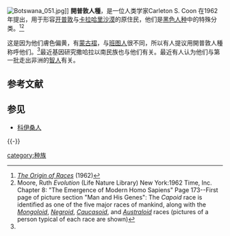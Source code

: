 [[File:Botswana_051.jpg|thumb]]]]
'''開普敦人種'''，是一位人类学家Carleton S. Coon 在1962年提出，用于形容[[开普敦|开普敦]]与[[卡拉哈里沙漠|卡拉哈里沙漠]]的原住民，他们是[[黑色人种|黑色人种]]中的特殊分类。<ref name="ReferenceA">''[[The_Origin_of_Races|The Origin of Races]]'' (1962) </ref><ref> Moore, Ruth ''Evolution'' (Life Nature Library) New York:1962 Time, Inc. Chapter 8: "The Emergence of Modern Homo Sapiens" Page 173--First page of picture section "Man and His Genes": The ''Capoid'' race is identified as one of the five major races of mankind, along with the ''[[Mongoloid_race|Mongoloid]]'', ''[[Negroid|Negroid]]'', ''[[Caucasoid_race|Caucasoid]]'', and ''[[Australoid|Australoid]]'' races (pictures of a person typical of each race are shown) </ref>

这是因为他们膚色偏黄，有[[蒙古褶|蒙古褶]]，与[[班图人|班图人]]很不同，所以有人提议用開普敦人種称呼他们。<ref name="ReferenceA"/>最近基因研究撒哈拉以南民族也与他们有关。最近有人认为他们与第一批走出非洲的[[智人|智人]]有关。

== 参考文献 ==
{{Reflist}}

== 参见 ==
{{Portal box|非洲}}
* [[科伊桑人|科伊桑人]]

{{-}}
{{种族的划分}}

[[category:种族|category:种族]]
